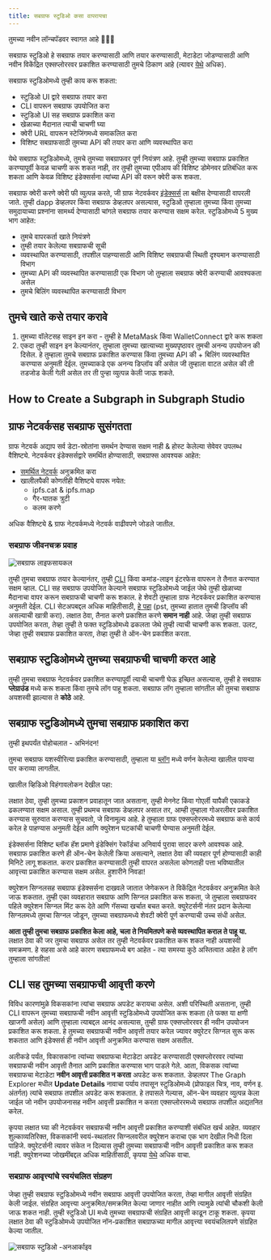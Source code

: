 ```yaml
---
title: सबग्राफ स्टुडिओ कसा वापरायचा
---
```


तुमच्या नवीन लॉन्चपॅडवर स्वागत आहे 👩🏽‍🚀

सबग्राफ स्टुडिओ हे सबग्राफ तयार करण्यासाठी आणि तयार करण्यासाठी, मेटाडेटा जोडण्यासाठी आणि नवीन विकेंद्रित एक्सप्लोररवर प्रकाशित करण्यासाठी तुमचे ठिकाण आहे (त्यावर [येथे](/network/explorer) अधिक).

सबग्राफ स्टुडिओमध्ये तुम्ही काय करू शकता:

- स्टुडिओ UI द्वारे सबग्राफ तयार करा
- CLI वापरून सबग्राफ उपयोजित करा
- स्टुडिओ UI सह सबग्राफ प्रकाशित करा
- खेळाच्या मैदानात त्याची चाचणी घ्या
- क्वेरी URL वापरून स्टेजिंगमध्ये समाकलित करा
- विशिष्ट सबग्राफसाठी तुमच्या API की तयार करा आणि व्यवस्थापित करा

येथे सबग्राफ स्टुडिओमध्ये, तुमचे तुमच्या सबग्राफवर पूर्ण नियंत्रण आहे. तुम्‍ही तुमच्‍या सबग्राफ प्रकाशित करण्‍यापूर्वी केवळ चाचणी करू शकत नाही, तर तुम्‍ही तुमच्‍या एपीआय की विशिष्‍ट डोमेनवर प्रतिबंधित करू शकता आणि केवळ विशिष्‍ट इंडेक्सर्सना त्‍यांच्‍या API की वरून क्‍वेरी करू शकता.

सबग्राफ क्वेरी करणे क्वेरी फी व्युत्पन्न करते, जी ग्राफ नेटवर्कवर [इंडेक्सर्स](/network/indexing) ला बक्षीस देण्यासाठी वापरली जाते. तुम्ही dapp डेव्हलपर किंवा सबग्राफ डेव्हलपर असल्यास, स्टुडिओ तुम्हाला तुमच्या किंवा तुमच्या समुदायाच्या प्रश्नांना सामर्थ्य देण्यासाठी चांगले सबग्राफ तयार करण्यास सक्षम करेल. स्टुडिओमध्ये 5 मुख्य भाग आहेत:

- तुमचे वापरकर्ता खाते नियंत्रणे
- तुम्ही तयार केलेल्या सबग्राफची सूची
- व्यवस्थापित करण्यासाठी, तपशील पाहण्यासाठी आणि विशिष्ट सबग्राफची स्थिती दृश्यमान करण्यासाठी विभाग
- तुमच्‍या API की व्‍यवस्‍थापित करण्‍यासाठी एक विभाग जो तुम्‍हाला सबग्राफ क्‍वेरी करण्‍याची आवश्‍यकता असेल
- तुमचे बिलिंग व्यवस्थापित करण्यासाठी विभाग

## तुमचे खाते कसे तयार करावे

1. तुमच्या वॉलेटसह साइन इन करा - तुम्ही हे MetaMask किंवा WalletConnect द्वारे करू शकता
1. एकदा तुम्ही साइन इन केल्यानंतर, तुम्हाला तुमच्या खात्याच्या मुख्यपृष्ठावर तुमची अनन्य उपयोजन की दिसेल. हे तुम्हाला तुमचे सबग्राफ प्रकाशित करण्यास किंवा तुमच्या API की + बिलिंग व्यवस्थापित करण्यास अनुमती देईल. तुमच्याकडे एक अनन्य डिप्लॉय की असेल जी तुम्हाला वाटत असेल की ती तडजोड केली गेली असेल तर ती पुन्हा व्युत्पन्न केली जाऊ शकते.

## How to Create a Subgraph in Subgraph Studio

<VideoEmbed youtube="nGIFuC69bSA" />

## ग्राफ नेटवर्कसह सबग्राफ सुसंगतता

ग्राफ नेटवर्क अद्याप सर्व डेटा-स्रोतांना समर्थन देण्यास सक्षम नाही & होस्ट केलेल्या सेवेवर उपलब्ध वैशिष्ट्ये. नेटवर्कवर इंडेक्सर्सद्वारे समर्थित होण्यासाठी, सबग्राफ्स आवश्यक आहेत:

- [समर्थित नेटवर्क](/developing/supported-networks) अनुक्रमित करा
- खालीलपैकी कोणतीही वैशिष्ट्ये वापरू नयेत:
  - ipfs.cat & ipfs.map
  - गैर-घातक त्रुटी
  - कलम करणे

अधिक वैशिष्ट्ये & ग्राफ नेटवर्कमध्ये नेटवर्क वाढीवपणे जोडले जातील.

### सबग्राफ जीवनचक्र प्रवाह

![सबग्राफ लाइफसायकल](/img/subgraph-lifecycle.png)

तुम्ही तुमचा सबग्राफ तयार केल्यानंतर, तुम्ही [CLI](https://github.com/graphprotocol/graph-cli) किंवा कमांड-लाइन इंटरफेस वापरून ते तैनात करण्यात सक्षम व्हाल. CLI सह सबग्राफ उपयोजित केल्याने सबग्राफ स्टुडिओमध्ये जाईल जेथे तुम्ही खेळाच्या मैदानाचा वापर करून सबग्राफची चाचणी करू शकाल. हे शेवटी तुम्हाला ग्राफ नेटवर्कवर प्रकाशित करण्यास अनुमती देईल. CLI सेटअपबद्दल अधिक माहितीसाठी, [हे पहा](/developing/defining-a-subgraph#install-the-graph-cli) (pst, तुमच्या हातात तुमची डिप्लॉय की असल्याची खात्री करा). लक्षात ठेवा, तैनात करणे प्रकाशित करणे **समान नाही** आहे. जेव्हा तुम्ही सबग्राफ उपयोजित करता, तेव्हा तुम्ही ते फक्त स्टुडिओमध्ये ढकलता जेथे तुम्ही त्याची चाचणी करू शकता. उलट, जेव्हा तुम्ही सबग्राफ प्रकाशित करता, तेव्हा तुम्ही ते ऑन-चेन प्रकाशित करता.

## सबग्राफ स्टुडिओमध्ये तुमच्या सबग्राफची चाचणी करत आहे

तुम्ही तुमचा सबग्राफ नेटवर्कवर प्रकाशित करण्यापूर्वी त्याची चाचणी घेऊ इच्छित असल्यास, तुम्ही हे सबग्राफ **प्लेग्राउंड** मध्ये करू शकता किंवा तुमचे लॉग पाहू शकता. सबग्राफ लॉग तुम्हाला सांगतील की तुमचा सबग्राफ अयशस्वी झाल्यास ते **कोठे** आहे.

## सबग्राफ स्टुडिओमध्ये तुमचा सबग्राफ प्रकाशित करा

तुम्ही इथपर्यंत पोहोचलात - अभिनंदन!

तुमचा सबग्राफ यशस्वीरित्या प्रकाशित करण्‍यासाठी, तुम्हाला या [ब्लॉग](https://thegraph.com/blog/building-with-subgraph-studio) मध्ये वर्णन केलेल्या खालील पायऱ्या पार कराव्या लागतील.

खालील व्हिडिओ विहंगावलोकन देखील पहा:

<VideoEmbed youtube="satdwdbvzAQ" />

लक्षात ठेवा, तुम्ही तुमच्या प्रकाशन प्रवाहातून जात असताना, तुम्ही मेननेट किंवा गोएर्ली यापैकी एकाकडे ढकलण्यात सक्षम असाल. तुम्ही प्रथमच सबग्राफ डेव्हलपर असाल तर, आम्ही तुम्हाला गोअरलीवर प्रकाशित करण्यास सुरुवात करण्यास सुचवतो, जे विनामूल्य आहे. हे तुम्हाला ग्राफ एक्सप्लोररमध्ये सबग्राफ कसे कार्य करेल हे पाहण्यास अनुमती देईल आणि क्युरेशन घटकांची चाचणी घेण्यास अनुमती देईल.

इंडेक्सर्सना विशिष्ट ब्लॉक हॅश प्रमाणे इंडेक्सिंग रेकॉर्डचा अनिवार्य पुरावा सादर करणे आवश्यक आहे. सबग्राफ प्रकाशित करणे ही ऑन-चेन केलेली क्रिया असल्याने, लक्षात ठेवा की व्यवहार पूर्ण होण्यासाठी काही मिनिटे लागू शकतात. करार प्रकाशित करण्यासाठी तुम्ही वापरत असलेला कोणताही पत्ता भविष्यातील आवृत्त्या प्रकाशित करण्यास सक्षम असेल. हुशारीने निवडा!

क्युरेशन सिग्नलसह सबग्राफ इंडेक्सर्सना दाखवले जातात जेणेकरून ते विकेंद्रित नेटवर्कवर अनुक्रमित केले जाऊ शकतात. तुम्ही एका व्यवहारात सबग्राफ आणि सिग्नल प्रकाशित करू शकता, जे तुम्हाला सबग्राफवर पहिले क्युरेशन सिग्नल मिंट करू देते आणि गॅसच्या खर्चात बचत करते. क्युरेटर्सनी नंतर प्रदान केलेल्या सिग्नलमध्ये तुमचा सिग्नल जोडून, तुमच्या सबग्राफमध्ये शेवटी क्वेरी पूर्ण करण्याची उच्च संधी असेल.

**आता तुम्ही तुमचा सबग्राफ प्रकाशित केला आहे, चला ते नियमितपणे कसे व्यवस्थापित कराल ते पाहू या.** लक्षात ठेवा की जर तुमचा सबग्राफ असेल तर तुम्ही नेटवर्कवर प्रकाशित करू शकत नाही अयशस्वी समक्रमण. हे सहसा असे आहे कारण सबग्राफमध्ये बग आहेत - त्या समस्या कुठे अस्तित्वात आहेत हे लॉग तुम्हाला सांगतील!

## CLI सह तुमच्या सबग्राफची आवृत्ती करणे

विविध कारणांमुळे विकसकांना त्यांचा सबग्राफ अपडेट करायचा असेल. अशी परिस्थिती असताना, तुम्ही CLI वापरून तुमच्या सबग्राफची नवीन आवृत्ती स्टुडिओमध्ये उपयोजित करू शकता (ते फक्त या क्षणी खाजगी असेल) आणि तुम्हाला त्याबद्दल आनंद असल्यास, तुम्ही ग्राफ एक्सप्लोररवर ही नवीन उपयोजन प्रकाशित करू शकता. हे तुमच्या सबग्राफची नवीन आवृत्ती तयार करेल ज्यावर क्युरेटर सिग्नल सुरू करू शकतात आणि इंडेक्सर्स ही नवीन आवृत्ती अनुक्रमित करण्यास सक्षम असतील.

अलीकडे पर्यंत, विकासकांना त्यांच्या सबग्राफचा मेटाडेटा अपडेट करण्यासाठी एक्सप्लोररवर त्यांच्या सबग्राफची नवीन आवृत्ती तैनात आणि प्रकाशित करण्यास भाग पाडले गेले. आता, विकसक त्यांच्या सबग्राफचा मेटाडेटा **नवीन आवृत्ती प्रकाशित न करता** अपडेट करू शकतात. डेव्हलपर The Graph Explorer मधील **Update Details** नावाचा पर्याय तपासून स्टुडिओमध्ये (प्रोफाइल चित्र, नाव, वर्णन इ. अंतर्गत) त्यांचे सबग्राफ तपशील अपडेट करू शकतात. हे तपासले गेल्यास, ऑन-चेन व्यवहार व्युत्पन्न केला जाईल जो नवीन उपयोजनासह नवीन आवृत्ती प्रकाशित न करता एक्सप्लोररमध्ये सबग्राफ तपशील अद्यतनित करेल.

कृपया लक्षात घ्या की नेटवर्कवर सबग्राफची नवीन आवृत्ती प्रकाशित करण्याशी संबंधित खर्च आहेत. व्यवहार शुल्काव्यतिरिक्त, विकसकांनी स्वयं-स्थलांतर सिग्नलवरील क्युरेशन कराचा एक भाग देखील निधी दिला पाहिजे. क्युरेटर्सनी त्यावर संकेत न दिल्यास तुम्ही तुमच्या सबग्राफची नवीन आवृत्ती प्रकाशित करू शकत नाही. क्युरेशनच्या जोखमींबद्दल अधिक माहितीसाठी, कृपया [येथे](/network/curating) अधिक वाचा.

### सबग्राफ आवृत्त्यांचे स्वयंचलित संग्रहण

जेव्हा तुम्ही सबग्राफ स्टुडिओमध्ये नवीन सबग्राफ आवृत्ती उपयोजित करता, तेव्हा मागील आवृत्ती संग्रहित केली जाईल. संग्रहित आवृत्त्या अनुक्रमित/समक्रमित केल्या जाणार नाहीत आणि त्यामुळे त्यांची चौकशी केली जाऊ शकत नाही. तुम्ही स्टुडिओ UI मध्ये तुमच्या सबग्राफची संग्रहित आवृत्ती काढून टाकू शकता. कृपया लक्षात ठेवा की स्टुडिओमध्ये उपयोजित नॉन-प्रकाशित सबग्राफच्या मागील आवृत्त्या स्वयंचलितपणे संग्रहित केल्या जातील.

![सबग्राफ स्टुडिओ -अनआर्काइव](/img/Unarchive.png)
